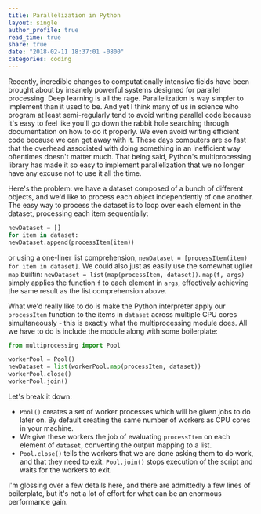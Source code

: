 ```yaml
---
title: Parallelization in Python
layout: single
author_profile: true
read_time: true
share: true
date: "2018-02-11 18:37:01 -0800"
categories: coding
---
```


Recently, incredible changes to computationally intensive fields have been brought about by insanely powerful systems designed for parallel processing. Deep learning is all the rage. Parallelization is way simpler to implement than it used to be. And yet I think many of us in science who program at least semi-regularly tend to avoid writing parallel code because it's easy to feel like you'll go down the rabbit hole searching through documentation on how to do it properly. We even avoid writing efficient code because we can get away with it. These days computers are so fast that the overhead associated with doing something in an inefficient way oftentimes doesn't matter much. That being said, Python's multiprocessing library has made it so easy to implement parallelization that we no longer have any excuse not to use it all the time.

Here's the problem: we have a dataset composed of a bunch of different objects, and we'd like to process each object independently of one another. The easy way to process the dataset is to loop over each element in the dataset, processing each item sequentially:

```python
newDataset = []
for item in dataset:
newDataset.append(processItem(item))
```

or using a one-liner list comprehension, `newDataset = [processItem(item) for item in dataset]`. We could also just as easily use the somewhat uglier `map` builtin: `newDataset = list(map(processItem, dataset))`. `map(f, args)` simply applies the function `f` to each element in `args`, effectively achieving the same result as the list comprehension above.

What we'd really like to do is make the Python interpreter apply our `processItem` function to the items in `dataset` across multiple CPU cores simultaneously - this is exactly what the multiprocessing module does. All we have to do is include the module along with some boilerplate:

```python
from multiprocessing import Pool

workerPool = Pool()
newDataset = list(workerPool.map(processItem, dataset))
workerPool.close()
workerPool.join()
```

Let's break it down:

- `Pool()` creates a set of worker processes which will be given jobs to do later on. By default creating the same number of workers as CPU cores in your machine.
- We give these workers the job of evaluating `processItem` on each element of `dataset`, converting the output mapping to a list.
- `Pool.close()` tells the workers that we are done asking them to do work, and that they need to exit. `Pool.join()` stops execution of the script and waits for the workers to exit.

I'm glossing over a few details here, and there are admittedly a few lines of boilerplate, but it's not a lot of effort for what can be an enormous performance gain.
